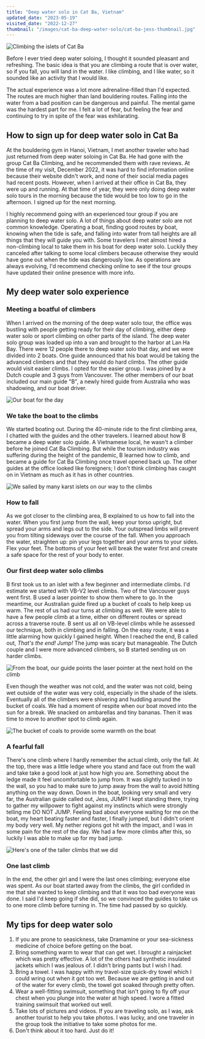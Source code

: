 ```yaml
---
title: "Deep water solo in Cat Ba, Vietnam"
updated_date: "2023-05-19"
visited_date: "2022-12-27"
thumbnail: "/images/cat-ba-deep-water-solo/cat-ba-jess-thumbnail.jpg"
---
```


![Climbing the islets of Cat Ba](/images/cat-ba-deep-water-solo/cat-ba-jess.jpg)

Before I ever tried deep water soloing, I thought it sounded pleasant and refreshing. The basic idea is that you are climbing a route that is over water, so if you fall, you will land in the water. I like climbing, and I like water, so it sounded like an activity that I would like.

The actual experience was a lot more adrenaline-filled than I'd expected. The routes are much higher than land bouldering routes. Falling into the water from a bad position can be dangerous and painful. The mental game was the hardest part for me. I felt a lot of fear, but feeling the fear and continuing to try in spite of the fear was exhilarating.

## How to sign up for deep water solo in Cat Ba

At the bouldering gym in Hanoi, Vietnam, I met another traveler who had just returned from deep water soloing in Cat Ba. He had gone with the group Cat Ba Climbing, and he recommended them with rave reviews. At the time of my visit, December 2022, it was hard to find information online because their website didn't work, and none of their social media pages had recent posts. However, when I arrived at their office in Cat Ba, they were up and running. At that time of year, they were only doing deep water solo tours in the morning because the tide would be too low to go in the afternoon. I signed up for the next morning.

I highly recommend going with an experienced tour group if you are planning to deep water solo. A lot of things about deep water solo are not common knowledge. Operating a boat, finding good routes by boat, knowing when the tide is safe, and falling into water from tall heights are all things that they will guide you with. Some travelers I met almost hired a non-climbing local to take them in his boat for deep water solo. Luckily they canceled after talking to some local climbers because otherwise they would have gone out when the tide was dangerously low. As operations are always evolving, I'd recommend checking online to see if the tour groups have updated their online presence with more info.

## My deep water solo experience

### Meeting a boatful of climbers

When I arrived on the morning of the deep water solo tour, the office was bustling with people getting ready for their day of climbing, either deep water solo or sport climbing on other parts of the island. The deep water solo group was loaded up into a van and brought to the harbor at Lan Ha Bay. There were 12 people there to deep water solo that day, and we were divided into 2 boats. One guide announced that his boat would be taking the advanced climbers and that they would do hard climbs. The other guide would visit easier climbs. I opted for the easier group. I was joined by a Dutch couple and 3 guys from Vancouver. The other members of our boat included our main guide "B", a newly hired guide from Australia who was shadowing, and our boat driver.

![Our boat for the day](/images/cat-ba-deep-water-solo/boat.jpg)

### We take the boat to the climbs

We started boating out. During the 40-minute ride to the first climbing area, I chatted with the guides and the other travelers. I learned about how B became a deep water solo guide. A Vietnamese local, he wasn't a climber before he joined Cat Ba Climbing. But while the tourism industry was suffering during the height of the pandemic, B learned how to climb, and became a guide for Cat Ba Climbing once travel opened back up. The other guides at the office looked like foreigners; I don't think climbing has caught on in Vietnam as much as it has in other countries.

![We sailed by many karst islets on our way to the climbs](/images/cat-ba-deep-water-solo/karst.jpg)

### How to fall

As we got closer to the climbing area, B explained to us how to fall into the water. When you first jump from the wall, keep your torso upright, but spread your arms and legs out to the side. Your outspread limbs will prevent you from tilting sideways over the course of the fall. When you approach the water, straighten up: pin your legs together and your arms to your sides. Flex your feet. The bottoms of your feet will break the water first and create a safe space for the rest of your body to enter.

### Our first deep water solo climbs

B first took us to an islet with a few beginner and intermediate climbs. I'd estimate we started with VB-V2 level climbs. Two of the Vancouver guys went first. B used a laser pointer to show them where to go. In the meantime, our Australian guide fired up a bucket of coals to help keep us warm. The rest of us had our turns at climbing as well. We were able to have a few people climb at a time, either on different routes or spread across a traverse route. B sent us all on VB-level climbs while he assessed our technique, both in climbing and in falling. On the easy route, it was a little alarming how quickly I gained height. When I reached the end, B called out, _That's the end! Jump!_ The jump was scary but manageable. The Dutch couple and I were more advanced climbers, so B started sending us on harder climbs.

![From the boat, our guide points the laser pointer at the next hold on the climb](/images/cat-ba-deep-water-solo/laser.jpg)

Even though the weather was not cold, and the water was not cold, being wet outside of the water was very cold, especially in the shade of the islets. Eventually all of the climbers were shivering and huddling around the bucket of coals. We had a moment of respite when our boat moved into the sun for a break. We snacked on ambarellas and tiny bananas. Then it was time to move to another spot to climb again.

![The bucket of coals to provide some warmth on the boat](/images/cat-ba-deep-water-solo/coals.jpg)

### A fearful fall

There's one climb where I hardly remember the actual climb, only the fall. At the top, there was a little ledge where you stand and face out from the wall and take take a good look at just how high you are. Something about the ledge made it feel uncomfortable to jump from. It was slightly tucked in to the wall, so you had to make sure to jump away from the wall to avoid hitting anything on the way down. Down in the boat, looking very small and very far, the Australian guide called out, Jess, JUMP! I kept standing there, trying to gather my willpower to fight against my instincts which were strongly telling me DO NOT JUMP. Feeling bad about everyone waiting for me on the boat, my heart beating faster and faster, I finally jumped, but I didn't orient my body very well. My nether regions got hit with the impact, and I was in some pain for the rest of the day. We had a few more climbs after this, so luckily I was able to make up for my bad jump.

![Here's one of the taller climbs that we did](/images/cat-ba-deep-water-solo/tallclimb-small.jpg)

### One last climb

In the end, the other girl and I were the last ones climbing; everyone else was spent. As our boat started away from the climbs, the girl confided in me that she wanted to keep climbing and that it was too bad everyone was done. I said I'd keep going if she did, so we convinced the guides to take us to one more climb before turning in. The time had passed by so quickly.

## My tips for deep water solo

1. If you are prone to seasickness, take Dramamine or your sea-sickness medicine of choice before getting on the boat.
1. Bring something warm to wear that can get wet. I brought a rainjacket which was pretty effective. A lot of the others had synthetic insulated jackets which I was jealous of. I didn't bring pants but I wish I had.
1. Bring a towel. I was happy with my travel-size quick-dry towel which I could wring out when it got too wet. Because we are getting in and out of the water for every climb, the towel got soaked through pretty often.
1. Wear a well-fitting swimsuit, something that isn't going to fly off your chest when you plunge into the water at high speed. I wore a fitted training swimsuit that worked out well.
1. Take lots of pictures and videos. If you are traveling solo, as I was, ask another tourist to help you take photos. I was lucky, and one traveler in the group took the initiative to take some photos for me.
1. Don't think about it too hard. Just do it!
